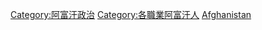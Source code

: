{{Catnav|頁面分類|各種主題的頁面分類|按國家分類|各國政治|阿富汗政治}}
{{Catnav|頁面分類|各種主題的頁面分類|按國家分類|各國人物|阿富汗人}}
{{Catnav|頁面分類|各種主題的頁面分類|按國家分類|各國人物|各國政治人物}}
{{Catnav|頁面分類|人类社会|政治|政治人物|各國政治人物}}
{{Catnav|頁面分類|人类社会|政治|各國政治|阿富汗政治}}
{{Catnav|頁面分類|人类社会|人物|各國人物|阿富汗人}}
{{Catnav|頁面分類|人类社会|人物|各國人物|各國政治人物}}
{{Catnav|頁面分類|人物|各國人物|阿富汗人}}
{{Catnav|頁面分類|人物|各國人物|各國政治人物}}
{{Catnav|頁面分類|人物|各職業人物|政治人物|各國政治人物}}
{{Commons category|Politicians of Afghanistan}}

[[Category:阿富汗政治|Category:阿富汗政治]]
[[Category:各職業阿富汗人|Category:各職業阿富汗人]]
[[Category:亚洲各国政治人物|Afghanistan]]